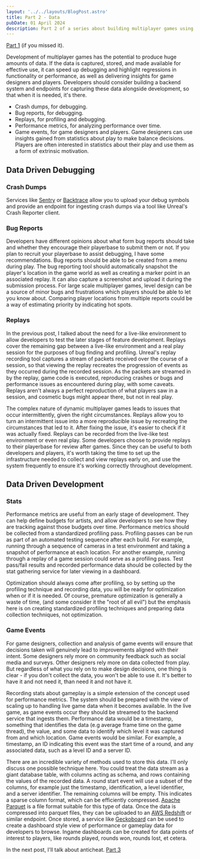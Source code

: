 ```yaml
---
layout: '../../layouts/BlogPost.astro'
title: Part 2 - Data
pubDate: 01 April 2024
description: Part 2 of a series about building multiplayer games using Unreal Engine.
---
```


[Part 1](/blog/2024-03-25-Testing) (if you missed it).

Development of multiplayer games has the potential to produce huge amounts of data. If the data is captured, stored, and made available for effective use, it can speed up debugging and highlight regressions in functionality or performance, as well as delivering insights for game designers and players. Developers should consider building a backend system and endpoints for capturing these data alongside development, so that when it is needed, it's there.

- Crash dumps, for debugging. 
- Bug reports, for debugging.
- Replays, for profiling and debugging. 
- Performance metrics, for analyzing performance over time. 
- Game events, for game designers and players. Game designers can use insights gained from statistics about play to make balance decisions. Players are often interested in statistics about their play and use them as a form of extrinsic motivation.

## Data Driven Debugging

### Crash Dumps

Services like [Sentry](https://sentry.io) or [Backtrace](https://backtrace.io) allow you to upload your debug symbols and provide an endpoint for ingesting crash dumps via a tool like Unreal's Crash Reporter client.

### Bug Reports

Developers have different opinions about what form bug reports should take and whether they encourage their playerbase to submit them or not. If you plan to recruit your playerbase to assist debugging, I have some recommendations. Bug reports should be able to be created from a menu during play. The bug reporting tool should automatically snapshot the player's location in the game world as well as creating a marker point in an associated replay. It can also capture a screenshot and upload it during the submission process. For large scale multiplayer games, level design can be a source of minor bugs and frustrations which players should be able to let you know about. Comparing player locations from multiple reports could be a way of estimating priority by indicating hot spots.

### Replays

In the previous post, I talked about the need for a live-like environment to allow developers to test the later stages of feature development. Replays cover the remaining gap between a live-like environment and a real play session for the purposes of bug finding and profiling. Unreal's replay recording tool captures a stream of packets received over the course of a session, so that viewing the replay recreates the progression of events as they occurred during the recorded session. As the packets are streamed in by the replay, game code is executed, reproducing crashes or bugs and performance issues as encountered during play, with some caveats. Replays aren't always a perfect reproduction of what players saw in a session, and cosmetic bugs might appear there, but not in real play.

The complex nature of dynamic multiplayer games leads to issues that occur intermittently, given the right circumstances. Replays allow you to turn an intermittent issue into a more reproducible issue by recreating the circumstances that led to it. After fixing the issue, it's easier to check if it was actually fixed. Replays can be recorded from the live-like test environment or even real play. Some developers choose to provide replays to their playerbase for review after games. Since they can be useful to both developers and players, it's worth taking the time to set up the infrastructure needed to collect and view replays early on, and use the system frequently to ensure it's working correctly throughout development.

## Data Driven Development

### Stats

Performance metrics are useful from an early stage of development. They can help define budgets for artists, and allow developers to see how they are tracking against those budgets over time. Performance metrics should be collected from a standardized profiling pass. Profiling passes can be run as part of an automated testing sequence after each build. For example, running through a sequence of cameras in a test environment and taking a snapshot of performance at each location. For another example, running through a replay of a game session could serve as a profiling pass. Test pass/fail results and recorded performance data should be collected by the stat gathering service for later viewing in a dashboard. 

Optimization should always come after profiling, so by setting up the profiling technique and recording data, you will be ready for optimization when or if it is needed. Of course, premature optimization is generally a waste of time, (and some consider it the "root of all evil") but the emphasis here is on creating standardized profiling techniques and preparing data collection techniques, not optimization.

### Game Events

For game designers, collection and analysis of game events will ensure that decisions taken will genuinely lead to improvements aligned with their intent. Some designers rely more on community feedback such as social media and surveys. Other designers rely more on data collected from play. But regardless of what you rely on to make design decisions, one thing is clear - if you don't collect the data, you won't be able to use it. It's better to have it and not need it, than need it and not have it.

Recording stats about gameplay is a simple extension of the concept used for performance metrics. The system should be prepared with the view of scaling up to handling live game data when it becomes available. In the live game, as game events occur they should be streamed to the backend service that ingests them. Performance data would be a timestamp, something that identifies the data (e.g average frame time on the game thread), the value, and some data to identify which level it was captured from and which location. Game events would be similar. For example, a timestamp, an ID indicating this event was the start time of a round, and any associated data, such as a level ID and a server ID. 

There are an incredible variety of methods used to store this data. I'll only discuss one possible technique here. You could treat the data stream as a giant database table, with columns acting as schema, and rows containing the values of the recorded data. A round start event will use a subset of the columns, for example just the timestamp, identification, a level identifier, and a server identifier. The remaining columns will be empty. This indicates a sparse column format, which can be efficiently compressed. [Apache Parquet](https://parquet.apache.org) is a file format suitable for this type of data. Once the data is compressed into parquet files, they can be uploaded to an [AWS Redshift](https://aws.amazon.com/redshift/) or similar endpoint. Once stored, a service like [Geckoboard](https://www.geckoboard.com/product/data-sources/amazon-redshift/) can be used to create a dashboard style view of performance or gameplay data for developers to browse. Ingame dashboards can be created for data points of interest to players, like rounds played, rounds won, rounds lost, et cetera.

In the next post, I'll talk about anticheat. [Part 3](/blog/2024-04-08-Anticheat)
